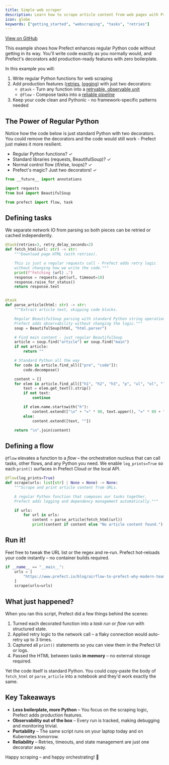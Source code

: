 ```yaml
---
title: Simple web scraper
description: Learn how to scrape article content from web pages with Prefect tasks, retries, and automatic logging.
icon: globe
keywords: ["getting_started", "webscraping", "tasks", "retries"]
---
```


<a href="https://github.com/PrefectHQ/prefect/blob/main/examples/simple_web_scraper.py" target="_blank">View on GitHub</a>


This example shows how Prefect enhances regular Python code without getting in its way.
You'll write code exactly as you normally would, and Prefect's decorators add production-ready
features with zero boilerplate.

In this example you will:
1. Write regular Python functions for web scraping
2. Add production features ([retries](https://docs.prefect.io/v3/develop/write-tasks#retries), [logging](https://docs.prefect.io/v3/develop/logging#configure-logging)) with just two decorators:
   - `@task` - Turn any function into a [retryable, observable unit](https://docs.prefect.io/v3/develop/write-tasks#write-and-run-tasks)
   - `@flow` - Compose tasks into a [reliable pipeline](https://docs.prefect.io/v3/develop/write-flows#write-and-run-flows)
3. Keep your code clean and Pythonic - no framework-specific patterns needed

## The Power of Regular Python
Notice how the code below is just standard Python with two decorators. You could remove
the decorators and the code would still work - Prefect just makes it more resilient.

- Regular Python functions? ✓
- Standard libraries (requests, BeautifulSoup)? ✓
- Normal control flow (if/else, loops)? ✓
- Prefect's magic? Just two decorators! ✓

```python
from __future__ import annotations

import requests
from bs4 import BeautifulSoup

from prefect import flow, task

```

## Defining tasks

We separate network IO from parsing so both pieces can be retried or cached independently.

```python
@task(retries=3, retry_delay_seconds=2)
def fetch_html(url: str) -> str:
    """Download page HTML (with retries).

    This is just a regular requests call - Prefect adds retry logic
    without changing how we write the code."""
    print(f"Fetching {url} …")
    response = requests.get(url, timeout=10)
    response.raise_for_status()
    return response.text


@task
def parse_article(html: str) -> str:
    """Extract article text, skipping code blocks.

    Regular BeautifulSoup parsing with standard Python string operations.
    Prefect adds observability without changing the logic."""
    soup = BeautifulSoup(html, "html.parser")

    # Find main content - just regular BeautifulSoup
    article = soup.find("article") or soup.find("main")
    if not article:
        return ""

    # Standard Python all the way
    for code in article.find_all(["pre", "code"]):
        code.decompose()

    content = []
    for elem in article.find_all(["h1", "h2", "h3", "p", "ul", "ol", "li"]):
        text = elem.get_text().strip()
        if not text:
            continue

        if elem.name.startswith("h"):
            content.extend(["\n" + "=" * 80, text.upper(), "=" * 80 + "\n"])
        else:
            content.extend([text, ""])

    return "\n".join(content)


```

## Defining a flow

`@flow` elevates a function to a *flow* – the orchestration nucleus that can call
tasks, other flows, and any Python you need. We enable `log_prints=True` so each
`print()` surfaces in Prefect Cloud or the local API.

```python
@flow(log_prints=True)
def scrape(urls: list[str] | None = None) -> None:
    """Scrape and print article content from URLs.

    A regular Python function that composes our tasks together.
    Prefect adds logging and dependency management automatically."""

    if urls:
        for url in urls:
            content = parse_article(fetch_html(url))
            print(content if content else "No article content found.")


```

## Run it!

Feel free to tweak the URL list or the regex and re-run. Prefect hot-reloads your
code instantly – no container builds required.

```python
if __name__ == "__main__":
    urls = [
        "https://www.prefect.io/blog/airflow-to-prefect-why-modern-teams-choose-prefect"
    ]
    scrape(urls=urls)

```

## What just happened?

When you ran this script, Prefect did a few things behind the scenes:
1. Turned each decorated function into a *task run* or *flow run* with structured state.
2. Applied retry logic to the network call – a flaky connection would auto-retry up to 3 times.
3. Captured all `print()` statements so you can view them in the Prefect UI or logs.
4. Passed the HTML between tasks **in memory** – no external storage required.

Yet the code itself is standard Python. You could copy-paste the body of `fetch_html` or
`parse_article` into a notebook and they'd work exactly the same.

## Key Takeaways

* **Less boilerplate, more Python** – You focus on the scraping logic, Prefect adds production features.
* **Observability out of the box** – Every run is tracked, making debugging and monitoring trivial.
* **Portability** – The same script runs on your laptop today and on Kubernetes tomorrow.
* **Reliability** – Retries, timeouts, and state management are just one decorator away.

Happy scraping – and happy orchestrating! 🎉
